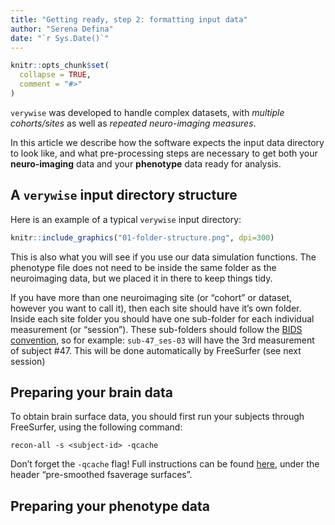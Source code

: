 ```yaml
---
title: "Getting ready, step 2: formatting input data"
author: "Serena Defina"
date: "`r Sys.Date()`"
---
```


```r
knitr::opts_chunk$set(
  collapse = TRUE,
  comment = "#>"
)
```

`verywise` was developed to handle complex datasets, with *multiple cohorts/sites* as well as *repeated neuro-imaging measures*. 

In this article we describe how the software expects the input data directory to look like, and what pre-processing steps are necessary to get both your **neuro-imaging** data and your **phenotype** data ready for analysis.

## A `verywise` input directory structure

Here is an example of a typical `verywise` input directory:

```r
knitr::include_graphics("01-folder-structure.png", dpi=300)
```

This is also what you will see if you use our data simulation functions. The phenotype file does not need to be inside the same folder as the neuroimaging data, but we placed it in there to keep things tidy.

If you have more than one neuroimaging site (or "cohort" or dataset, however you want to call it), then each site should have it's own folder. Inside each site folder you should have one sub-folder for each individual measurement (or "session"). These sub-folders should follow the [BIDS convention](https://bids.neuroimaging.io/), so for example: `sub-47_ses-03` will have the 3rd measurement of subject #47. This will be done automatically by FreeSurfer (see next session)

## Preparing your brain data

To obtain brain surface data, you should first run your subjects through FreeSurfer, using the following command:
```
recon-all -s <subject-id> -qcache
```
Don't forget the `-qcache` flag! Full instructions can be found [here](https://surfer.nmr.mgh.harvard.edu/fswiki/FsTutorial/QdecGroupAnalysis_freeview), under the header “pre-smoothed fsaverage surfaces”.

## Preparing your phenotype data
